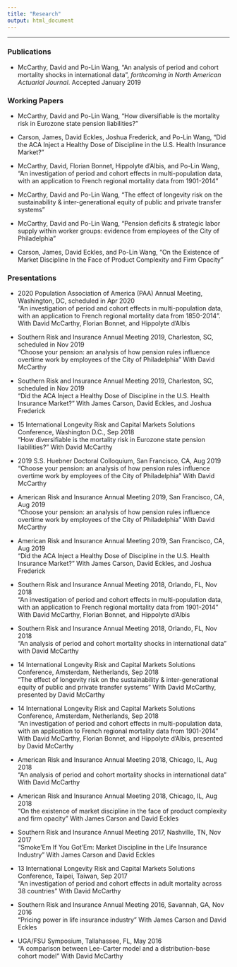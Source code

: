 ```yaml
---
title: "Research"
output: html_document
---
```

**************

### Publications

- McCarthy, David and Po-Lin Wang, "An analysis of period and cohort mortality shocks in international data", _forthcoming in North American Actuarial Journal_. Accepted January 2019

### Working Papers

- McCarthy, David and Po-Lin Wang, "How diversifiable is the mortality risk in Eurozone state pension liabilities?"

- Carson, James, David Eckles, Joshua Frederick, and Po-Lin Wang, "Did the ACA Inject a Healthy Dose of Discipline in the U.S. Health Insurance Market?"


- McCarthy, David, Florian Bonnet, Hippolyte d'Albis, and Po-Lin Wang, "An investigation of period and cohort effects in multi-population data, with an application to French regional mortality data from 1901-2014"

- McCarthy, David and Po-Lin Wang, "The effect of longevity risk on the sustainability \& inter-generational equity of public and private transfer systems"

- McCarthy, David and Po-Lin Wang, "Pension deficits \& strategic labor supply within worker groups: evidence from employees of the City of Philadelphia"

- Carson, James, David Eckles, and Po-Lin Wang, "On the Existence of Market Discipline In the Face of Product Complexity and Firm Opacity"



### Presentations

- 2020 Population Association of America (PAA) Annual Meeting, Washington, DC, scheduled in Apr 2020\
    "An investigation of period and cohort effects in multi-population data, with an application to French regional mortality data from 1850-2014". With David McCarthy, Florian Bonnet, and Hippolyte d'Albis

- Southern Risk and Insurance Annual Meeting 2019, Charleston, SC, scheduled in Nov 2019\
    "Choose your pension: an analysis of how pension rules influence overtime work by employees of the City of Philadelphia" With David McCarthy

- Southern Risk and Insurance Annual Meeting 2019, Charleston, SC, scheduled in Nov 2019\
    "Did the ACA Inject a Healthy Dose of Discipline in the U.S. Health Insurance Market?" With James Carson, David Eckles, and Joshua Frederick
    
- 15 International Longevity Risk and Capital Markets Solutions Conference, Washington D.C., Sep 2018\
    "How diversifiable is the mortality risk in Eurozone state pension liabilities?" With David McCarthy

- 2019 S.S. Huebner Doctoral Colloquium, San Francisco, CA, Aug 2019\
    "Choose your pension: an analysis of how pension rules influence overtime work by employees of the City of Philadelphia" With David McCarthy

- American Risk and Insurance Annual Meeting 2019, San Francisco, CA, Aug 2019\
    "Choose your pension: an analysis of how pension rules influence overtime work by employees of the City of Philadelphia" With David McCarthy

- American Risk and Insurance Annual Meeting 2019, San Francisco, CA, Aug 2019\
    "Did the ACA Inject a Healthy Dose of Discipline in the U.S. Health Insurance Market?" With James Carson, David Eckles, and Joshua Frederick
    
- Southern Risk and Insurance Annual Meeting 2018, Orlando, FL, Nov 2018\
    "An investigation of period and cohort effects in multi-population data, with an application to French regional mortality data from 1901-2014" With David McCarthy, Florian Bonnet, and Hippolyte d'Albis

- Southern Risk and Insurance Annual Meeting 2018, Orlando, FL, Nov 2018\
    "An analysis of period and cohort mortality shocks in international data" with David McCarthy

- 14 International Longevity Risk and Capital Markets Solutions Conference, Amsterdam, Netherlands, Sep 2018\
    "The effect of longevity risk on the sustainability \& inter-generational equity of public and private transfer systems" With David McCarthy, presented by David McCarthy

- 14 International Longevity Risk and Capital Markets Solutions Conference, Amsterdam, Netherlands, Sep 2018\
    "An investigation of period and cohort effects in multi-population data, with an application to French regional mortality data from 1901-2014" With David McCarthy, Florian Bonnet, and Hippolyte d'Albis, presented by David McCarthy

- American Risk and Insurance Annual Meeting 2018, Chicago, IL, Aug 2018\
    "An analysis of period and cohort mortality shocks in international data" With David McCarthy

- American Risk and Insurance Annual Meeting 2018, Chicago, IL, Aug 2018\
    "On the existence of market discipline in the face of product complexity and firm opacity" With James Carson and David Eckles

- Southern Risk and Insurance Annual Meeting 2017, Nashville, TN, Nov 2017\
    "Smoke'Em If You Got'Em: Market Discipline in the Life Insurance Industry" With James Carson and David Eckles

- 13 International Longevity Risk and Capital Markets Solutions Conference, Taipei, Taiwan, Sep 2017\
    "An investigation of period and cohort effects in adult mortality across 38 countries" With David McCarthy

- Southern Risk and Insurance Annual Meeting 2016, Savannah, GA, Nov 2016\
    "Pricing power in life insurance industry" With James Carson and David Eckles

- UGA/FSU Symposium, Tallahassee, FL, May 2016\
    "A comparison between Lee-Carter model and a distribution-base cohort model" With David McCarthy
    
    
    




